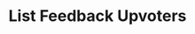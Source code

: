---
title: List Feedback Upvoters
openapi: get /projects/{projectSlug}/feedback/{feedbackId}/upvotes
---